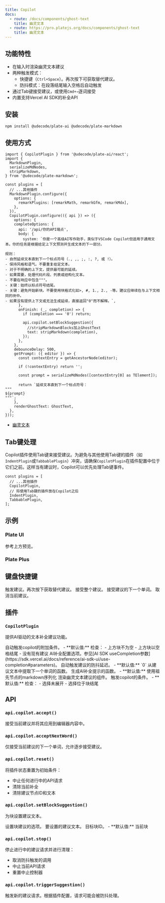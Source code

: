 ```yaml
---
title: Copilot
docs:
  - route: /docs/components/ghost-text
    title: 幽灵文本
  - route: https://pro.platejs.org/docs/components/ghost-text
    title: 幽灵文本
---
```


<ComponentPreview name="copilot-demo" />

<PackageInfo>

## 功能特性

- 在输入时渲染幽灵文本建议
- 两种触发模式：
  - 快捷键（`Ctrl+Space`）。再次按下可获取替代建议。
  - 防抖模式：在段落结尾输入空格后自动触发
- 通过Tab键接受建议，或使用`Cmd+→`逐词接受
- 内置支持Vercel AI SDK的补全API

</PackageInfo>

## 安装

```bash
npm install @udecode/plate-ai @udecode/plate-markdown
```

## 使用方式

```tsx
import { CopilotPlugin } from '@udecode/plate-ai/react';
import {
  MarkdownPlugin,
  serializeMdNodes,
  stripMarkdown,
} from '@udecode/plate-markdown';
```

```tsx
const plugins = [
  // ...其他插件
  MarkdownPlugin.configure({
    options: {
      remarkPlugins: [remarkMath, remarkGfm, remarkMdx],
    },
  }), 
  CopilotPlugin.configure(({ api }) => ({
    options: {
    completeOptions: {
      api: '/api/你的API端点',
      body: {
        system: `你是一个高级AI写作助手，类似于VSCode Copilot但适用于通用文本。你的任务是根据给定上下文预测并生成文本的下一部分。

规则：
- 自然延续文本直到下一个标点符号（., ,, ;, :, ?, 或 !）。
- 保持风格和语气。不要重复给定文本。
- 对于不明确的上下文，提供最可能的延续。
- 如果需要，处理代码片段、列表或结构化文本。
- 不要在响应中包含"""。
- 关键：始终以标点符号结尾。
- 关键：避免开始新块。不要使用块格式化如>, #, 1., 2., -等。建议应继续在与上下文相同的块中。
- 如果没有提供上下文或无法生成延续，直接返回"0"而不解释。`,
      },
      onFinish: (_, completion) => {
        if (completion === '0') return;

        api.copilot.setBlockSuggestion({
          //stripMarkdownBlocks加上GhostText
          text: stripMarkdown(completion),
        });
      },
    },
    debounceDelay: 500,
    getPrompt: ({ editor }) => {
      const contextEntry = getAncestorNode(editor);

      if (!contextEntry) return '';

      const prompt = serializeMdNodes([contextEntry[0] as TElement]);

      return `延续文本直到下一个标点符号：
"""
${prompt}
"""`;
    },
    renderGhostText: GhostText,
  },
}));
```

- [幽灵文本](/docs/components/ghost-text)

## Tab键处理

Copilot插件使用Tab键来接受建议。为避免与其他使用Tab键的插件（如`IndentPlugin`或`TabbablePlugin`）冲突，请确保`CopilotPlugin`在插件配置中位于它们之前。这样当有建议时，Copilot可以优先处理Tab键事件。

```tsx
const plugins = [
  // ...其他插件
  CopilotPlugin,
  // 将使用Tab键的插件放在Copilot之后
  IndentPlugin,
  TabbablePlugin,
];
```

## 示例

### Plate UI

参考上方预览。

### Plate Plus

<ComponentPreviewPro name="copilot-pro" />

## 键盘快捷键

<KeyTable>
  <KeyTableItem hotkey="Ctrl + 空格">
    触发建议。再次按下获取替代建议。
  </KeyTableItem>
  <KeyTableItem hotkey="Tab">接受整个建议。</KeyTableItem>
  <KeyTableItem hotkey="Cmd + →">
    接受建议的下一个单词。
  </KeyTableItem>
  <KeyTableItem hotkey="Esc">取消当前建议。</KeyTableItem>
</KeyTable>

## 插件

### `CopilotPlugin`

提供AI驱动的文本补全建议功能。

<API name="CopilotPlugin">
<APIOptions>
  <APIItem name="autoTriggerQuery" type="(options: { editor: PlateEditor }) => boolean" optional>
    自动触发copilot的附加条件。
    - **默认值:** 检查：
      - 上方块不为空
      - 上方块以空格结尾
      - 没有现有建议
  </APIItem>
  <APIItem name="completeOptions" type="Partial<CompleteOptions>">
    AI补全配置选项。参见[AI SDK useCompletion参数](https://sdk.vercel.ai/docs/reference/ai-sdk-ui/use-completion#parameters)。
  </APIItem>
  <APIItem name="debounceDelay" type="number" optional>
    自动触发建议的防抖延迟。
    - **默认值:** `0`
  </APIItem>
  <APIItem name="getNextWord" type="(options: { text: string }) => { firstWord: string; remainingText: string }" optional>
    从建议文本中提取下一个单词的函数。
  </APIItem>
  <APIItem name="getPrompt" type="(options: { editor: PlateEditor }) => string" optional>
    生成AI补全提示的函数。
    - **默认值:** 使用祖先节点的markdown序列化
  </APIItem>
  <APIItem name="renderGhostText" type="(() => React.ReactNode) | null" optional>
    渲染幽灵文本建议的组件。
  </APIItem>
  <APIItem name="triggerQuery" type="(options: { editor: PlateEditor }) => boolean" optional>
    触发copilot的条件。
    - **默认值:** 检查：
      - 选择未展开
      - 选择位于块结尾
  </APIItem>
</APIOptions>
</API>

## API

### `api.copilot.accept()`

接受当前建议并将其应用到编辑器内容中。

### `api.copilot.acceptNextWord()`

仅接受当前建议的下一个单词，允许逐步接受建议。

### `api.copilot.reset()`

将插件状态重置为初始条件：

- 中止任何进行中的API请求
- 清除当前补全
- 清除建议节点ID和文本

### `api.copilot.setBlockSuggestion()`

为块设置建议文本。

<API name="setBlockSuggestion">
<APIParameters>
  <APIItem name="options" type="SetBlockSuggestionOptions">
    设置块建议的选项。
  </APIItem>
</APIParameters>

<APIOptions type="SetBlockSuggestionOptions">
  <APIItem name="text" type="string">
    要设置的建议文本。
  </APIItem>
  <APIItem name="id" type="string" optional>
    目标块ID。
    - **默认值:** 当前块
  </APIItem>
</APIOptions>
</API>

### `api.copilot.stop()`

停止进行中的建议请求并进行清理：

- 取消防抖触发的调用
- 中止当前API请求
- 重置中止控制器

### `api.copilot.triggerSuggestion()`

触发新的建议请求。根据插件配置，请求可能会被防抖处理。